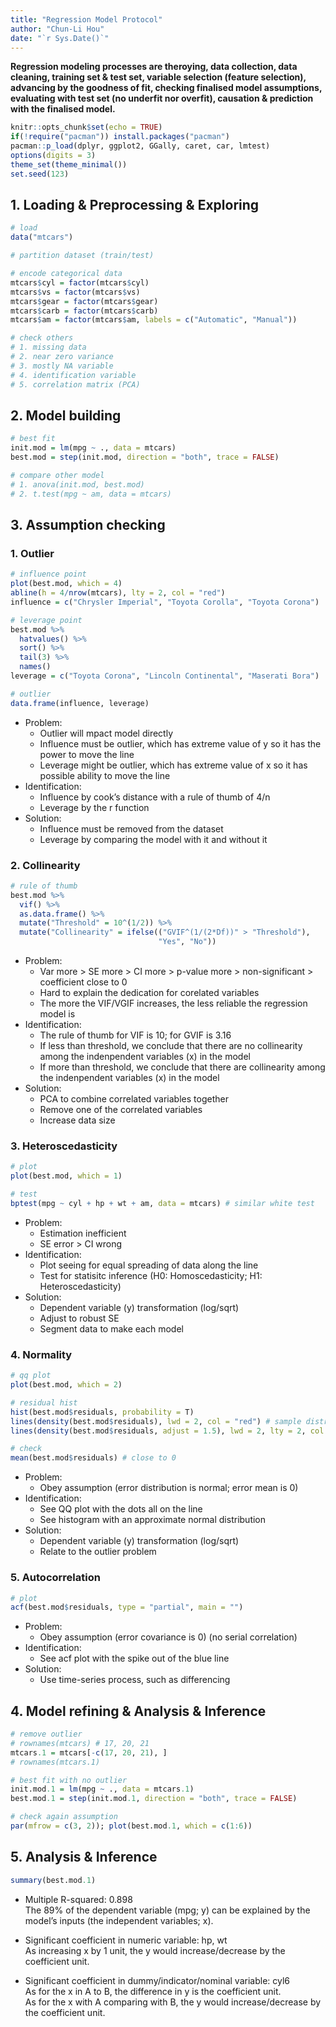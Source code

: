 ```yaml
---
title: "Regression Model Protocol"
author: "Chun-Li Hou"
date: "`r Sys.Date()`"
---
```


**Regression modeling processes are theroying, data collection, data cleaning, training set & test set, variable selection (feature selection), advancing by the goodness of fit, checking finalised model assumptions, evaluating with test set (no underfit nor overfit), causation & prediction with the finalised model.**

```r
knitr::opts_chunk$set(echo = TRUE)
if(!require("pacman")) install.packages("pacman")
pacman::p_load(dplyr, ggplot2, GGally, caret, car, lmtest)
options(digits = 3)
theme_set(theme_minimal())
set.seed(123)
```

## 1. Loading & Preprocessing & Exploring

```r
# load
data("mtcars")

# partition dataset (train/test)

# encode categorical data
mtcars$cyl = factor(mtcars$cyl)
mtcars$vs = factor(mtcars$vs)
mtcars$gear = factor(mtcars$gear)
mtcars$carb = factor(mtcars$carb)
mtcars$am = factor(mtcars$am, labels = c("Automatic", "Manual"))

# check others
# 1. missing data
# 2. near zero variance
# 3. mostly NA variable
# 4. identification variable
# 5. correlation matrix (PCA)
```

## 2. Model building

```r
# best fit
init.mod = lm(mpg ~ ., data = mtcars)
best.mod = step(init.mod, direction = "both", trace = FALSE)

# compare other model
# 1. anova(init.mod, best.mod)
# 2. t.test(mpg ~ am, data = mtcars)
```
## 3. Assumption checking

### 1. Outlier

```r
# influence point
plot(best.mod, which = 4)
abline(h = 4/nrow(mtcars), lty = 2, col = "red")
influence = c("Chrysler Imperial", "Toyota Corolla", "Toyota Corona")

# leverage point
best.mod %>% 
  hatvalues() %>% 
  sort() %>% 
  tail(3) %>% 
  names()
leverage = c("Toyota Corona", "Lincoln Continental", "Maserati Bora")

# outlier
data.frame(influence, leverage)
```

- Problem:
  + Outlier will mpact model directly
  + Influence must be outlier, which has extreme value of y so it has the power to move the line
  + Leverage might be outlier, which has extreme value of x so it has possible ability to move the line

- Identification:
  + Influence by cook's distance with a rule of thumb of 4/n
  + Leverage by the r function

- Solution:
  + Influence must be removed from the dataset
  + Leverage by comparing the model with it and without it

### 2. Collinearity

```r
# rule of thumb
best.mod %>% 
  vif() %>% 
  as.data.frame() %>% 
  mutate("Threshold" = 10^(1/2)) %>% 
  mutate("Collinearity" = ifelse(("GVIF^(1/(2*Df))" > "Threshold"),
                                 "Yes", "No"))
```

- Problem:
  + Var more > SE more > CI more > p-value more > non-significant > coefficient close to 0
  + Hard to explain the dedication for corelated variables
  + The more the VIF/VGIF increases, the less reliable the regression model is

- Identification:
  + The rule of thumb for VIF is 10; for GVIF is 3.16
  + If less than threshold, we conclude that there are no collinearity among the indenpendent variables (x) in the model
  + If more than threshold, we conclude that there are collinearity among the indenpendent variables (x) in the model

- Solution:
  + PCA to combine correlated variables together
  + Remove one of the correlated variables
  + Increase data size

### 3. Heteroscedasticity

```r
# plot
plot(best.mod, which = 1)

# test
bptest(mpg ~ cyl + hp + wt + am, data = mtcars) # similar white test
```

- Problem:
  + Estimation inefficient
  + SE error > CI wrong
  
- Identification:
  + Plot seeing for equal spreading of data along the line
  + Test for statisitc inference (H0: Homoscedasticity; H1: Heteroscedasticity)

- Solution:
  + Dependent variable (y) transformation (log/sqrt)
  + Adjust to robust SE
  + Segment data to make each model

### 4. Normality

```r
# qq plot
plot(best.mod, which = 2)

# residual hist
hist(best.mod$residuals, probability = T)
lines(density(best.mod$residuals), lwd = 2, col = "red") # sample distribution
lines(density(best.mod$residuals, adjust = 1.5), lwd = 2, lty = 2, col = "blue") # kernel distribution

# check
mean(best.mod$residuals) # close to 0
```

- Problem:
  + Obey assumption (error distribution is normal; error mean is 0)
  
- Identification:
  + See QQ plot with the dots all on the line
  + See histogram with an approximate normal distribution

- Solution:
  + Dependent variable (y) transformation (log/sqrt)
  + Relate to the outlier problem

### 5. Autocorrelation

```r
# plot
acf(best.mod$residuals, type = "partial", main = "")
```

- Problem:
  + Obey assumption (error covariance is 0) (no serial correlation)
  
- Identification:
  + See acf plot with the spike out of the blue line

- Solution:
  + Use time-series process, such as differencing

## 4. Model refining & Analysis & Inference

```r
# remove outlier
# rownames(mtcars) # 17, 20, 21
mtcars.1 = mtcars[-c(17, 20, 21), ]
# rownames(mtcars.1)

# best fit with no outlier
init.mod.1 = lm(mpg ~ ., data = mtcars.1)
best.mod.1 = step(init.mod.1, direction = "both", trace = FALSE)
```

```r
# check again assumption
par(mfrow = c(3, 2)); plot(best.mod.1, which = c(1:6))
```

## 5. Analysis & Inference

```r
summary(best.mod.1)
```

- Multiple R-squared: 0.898  
The 89% of the dependent variable (mpg; y) can be explained by the model's inputs (the independent variables; x).

- Significant coefficient in numeric variable: hp, wt  
As increasing x by 1 unit, the y would increase/decrease by the coefficient unit.

- Significant coefficient in dummy/indicator/nominal variable: cyl6  
As for the x in A to B, the difference in y is the coefficient unit.  
As for the x with A comparing with B, the y would increase/decrease by the coefficient unit.
